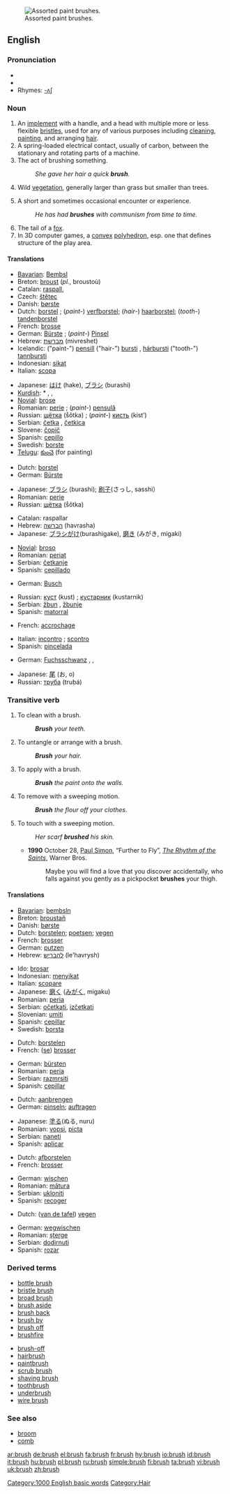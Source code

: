 [[Image:Paint Brushes 3 by Morrhigan.jpg|thumb|right|Assorted paint brushes.]]
==English==

===Pronunciation===
*{{IPA|/bɹʌʃ/}}
*{{audio|en-us-brush.ogg|Audio (US)}}
*Rhymes: [[Rhymes:English:-ʌʃ|-ʌʃ]]

===Noun===
{{en-noun-reg-es}}

# An [[implement]] with a handle, and a head with multiple more or less flexible [[bristle]]s, used for any of various purposes including [[clean]]ing, [[paint]]ing, and arranging [[hair]].
# A spring-loaded electrical contact, usually of carbon, between the stationary and rotating parts of a machine.
# The act of brushing something.
#: ''She gave her hair a quick '''brush'''.''
# {{uncountable}} Wild [[vegetation]], generally larger than grass but smaller than trees.
# A short and sometimes occasional encounter or experience.
#: ''He has had '''brushes''' with communism from time to time.''
# The tail of a [[fox]].
# In 3D computer games, a [[convex]] [[polyhedron]], esp. one that defines structure of the play area.

====Translations====
{{trans-top|an implement with handle}}
*[[Bavarian]]: [[Bembsl]] {{m}}
*Breton: [[broust]] {{m}} (''pl.'', broustoù)
*Catalan: [[raspall]], {{m}}
*Czech: [[štětec]] {{m}}
*Danish: [[børste]] {{c}}
*Dutch: [[borstel]] {{m}}; (''paint-'') [[verfborstel]]; (''hair-'') [[haarborstel]]; (''tooth-'') [[tandenborstel]]
*French: [[brosse]] {{f}}
*German: [[Bürste]] {{f}}; (''paint-'') [[Pinsel]] {{m}}
*Hebrew: [[מברשת]] (mivreshet) {{f}}
*Icelandic: ("paint-") [[pensill]] {{m}} ("hair-") [[bursti]] {{m}}, [[hárbursti]] {{m}} ("tooth-") [[tannbursti]] {{m}}
*Indonesian: [[sikat]]
*Italian: [[scopa]] {{f}}
{{trans-mid}}
*Japanese: [[はけ]] (hake), [[ブラシ]] (burashi)
*[[Kurdish]]: * {{trad|ku|firçe}} {{f}}, {{trad|ku|havlêk}} {{f}}, {{trad|ku|rînek}} {{f}}
*[[Novial]]: [[brose]]
*Romanian: [[perie]] {{f}}; (''paint-'') [[pensulă]] {{f}}
*Russian: [[щётка]] (ṧǒtka) {{f}}; (''paint-'') [[кисть]] (kistʹ) {{f}}
*Serbian: [[četka]] {{f}}, [[četkica]] {{f}}
*Slovene: [[čopič]] {{m}}
*Spanish: [[cepillo]] {{m}}
*Swedish: [[borste]] {{c}}
*[[Telugu]]: [[కుంచె]] (for painting)
{{trans-bottom}}

{{trans-top|electrical contact}}
*Dutch: [[borstel]] {{m}}
*German: [[Bürste]] {{f}}
{{trans-mid}}
*Japanese: [[ブラシ]] (burashi); [[刷子]](さっし, sasshi）
*Romanian: [[perie]] {{f}}
*Russian: [[щётка]] (ṧǒtka) {{f}}
{{trans-bottom}}

{{trans-top|act of brushing}}
*Catalan: raspallar
*Hebrew: [[הברשה]] (havrasha) {{f}}
*Japanese: [[ブラシがけ]](burashigake), [[磨き]] (みがき, migaki)
{{trans-mid}}
*[[Novial]]: [[broso]]
*Romanian: [[periat]] {{n}}
*Serbian: [[četkanje]]
*Spanish: [[cepillado]] {{m}}
{{trans-bottom}}

{{trans-top|wild vegetation}}
*German: [[Busch]] {{n}}
{{trans-mid}}
*Russian: [[куст]] (kust) {{m}}; [[кустарник]] (kustarnik) {{m}}
*Serbian: [[žbun]] {{m}}, [[žbunje]] {{n}}
*Spanish: [[matorral]] {{m}}
{{trans-bottom}}

{{trans-top|short experience}}
*French: [[accrochage]] {{m}}
{{trans-mid}}
*Italian: [[incontro]] {{m}}; [[scontro]] {{m}}
*Spanish: [[pincelada]] {{f}}
{{trans-bottom}}

{{trans-top|fox tail}}
*German: [[Fuchsschwanz]] {{m}}, {{trad|de|Lunte}}, {{trad|de|Standarte}}
{{trans-mid}}
*Japanese: [[尾]] (お, o)
*Russian: [[труба]] (trubá) {{f}}
{{trans-bottom}}

===Transitive verb===
{{rfc-trverb|Transitive verb}}
{{en-infl-reg-sibilant|bru|sh|}}

# To clean with a brush.
#: '''''Brush''' your teeth.''
# To untangle or arrange with a brush.
#: '''''Brush''' your hair.''
# To apply with a brush.
#: '''''Brush''' the paint onto the walls.''
# To remove with a sweeping motion.
#: '''''Brush''' the flour off your clothes.''
# To touch with a sweeping motion.
#: ''Her scarf '''brushed''' his skin.''
#*'''1990''' October 28, [[w:Paul Simon|Paul Simon]], “Further to Fly”, ''[[w:The Rhythm of the Saints|The Rhythm of the Saints]]'', Warner Bros.
#*: Maybe you will find a love that you discover accidentally, who falls against you gently as a pickpocket '''brushes''' your thigh.

====Translations====
{{trans-top|to clean (with a brush)}}
*[[Bavarian]]: [[bembsln]]
*Breton: [[broustañ]]
*Danish: [[børste]]
*Dutch: [[borstelen]]; [[poetsen]]; [[vegen]]
*French: [[brosser]]
*German: [[putzen]]
*Hebrew: [[להבריש]] (le'havrysh)
{{trans-mid}}
*Ido: [[brosar]]
*Indonesian: [[sikat|menyikat]]
*Italian: [[scopare]]
*Japanese: [[磨く]] ([[みがく]], migaku)
*Romanian: [[peria]]
*Serbian: [[očetkati]], [[izčetkati]]
*Slovenian: [[umiti]]
*Spanish: [[cepillar]]
*Swedish: [[borsta]]
{{trans-bottom}}

{{trans-top|to untangle/arrange}}
*Dutch: [[borstelen]]
*French: ([[se brosser|se]]) [[se brosser|brosser]]
{{trans-mid}}
*German: [[bürsten]]
*Romanian: [[peria]]
*Serbian: [[razmrsiti]]
*Spanish: [[cepillar]]
{{trans-bottom}}

{{trans-top|to apply}}
*Dutch: [[aanbrengen]]
*German: [[pinseln]]; [[auftragen]]
{{trans-mid}}
*Japanese: [[塗る]](ぬる, nuru)
*Romanian: [[vopsi]], [[picta]]
*Serbian: [[naneti]]
*Spanish: [[aplicar]]
{{trans-bottom}}

{{trans-top|to remove}}
*Dutch: [[afborstelen]]
*French: [[brosser]]
{{trans-mid}}
*German: [[wischen]]
*Romanian: [[mătura]]
*Serbian: [[ukloniti]]
*Spanish: [[recoger]]
{{trans-bottom}}

{{trans-top|to touch}}
*Dutch: ([[van de tafel vegen|van de tafel]]) [[vegen]]
{{trans-mid}}
*German: [[wegwischen]]
*Romanian: [[şterge]]
*Serbian: [[dodirnuti]]
*Spanish: [[rozar]]
{{trans-bottom}}

===Derived terms===
{{top}}
*[[bottle brush]]
*[[bristle brush]]
*[[broad brush]]
*[[brush aside]]
*[[brush back]]
*[[brush by]]
*[[brush off]]
*[[brushfire]]
{{mid}}
*[[brush-off]]
*[[hairbrush]]
*[[paintbrush]]
*[[scrub brush]]
*[[shaving brush]]
*[[toothbrush]]
*[[underbrush]]
*[[wire brush]]
{{bottom}}

===See also===
*[[broom]]
*[[comb]]

[[Category:1000 English basic words]]
[[Category:Hair]]

[[ar:brush]]
[[de:brush]]
[[el:brush]]
[[fa:brush]]
[[fr:brush]]
[[hy:brush]]
[[io:brush]]
[[id:brush]]
[[it:brush]]
[[hu:brush]]
[[pl:brush]]
[[ru:brush]]
[[simple:brush]]
[[fi:brush]]
[[ta:brush]]
[[vi:brush]]
[[uk:brush]]
[[zh:brush]]